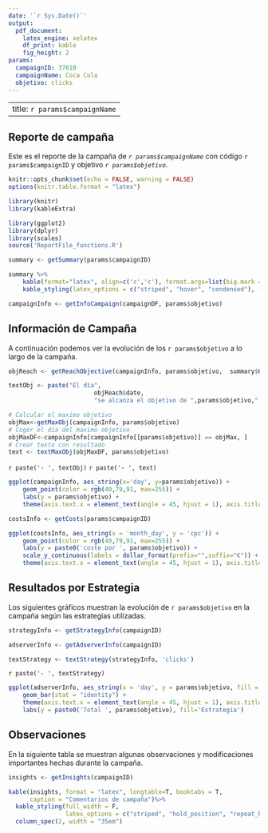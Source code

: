 ---
date: '`r Sys.Date()`'
output: 
  pdf_document:
    latex_engine: xelatex
    df_print: kable
    fig_height: 2
params:
  campaignID: 37810
  campaignName: Coca Cola
  objetivo: clicks
---

---
title: `r params$campaignName`
---


## Reporte de campaña

Este es el reporte de la campaña de *`r params$campaignName`*  con código `r params$campaignID` y objetivo *`r params$objetivo`*.

```{r setup, include=FALSE}
knitr::opts_chunk$set(echo = FALSE, warning = FALSE)
options(knitr.table.format = "latex")

library(knitr)
library(kableExtra)

library(ggplot2)
library(dplyr)
library(scales)
source('ReportFile_functions.R')
```



```{r summary}
summary <- getSummary(params$campaignID)

summary %>%
    kable(format="latex", align=c('c','c'), format.args=list(big.mark = ','))%>%
    kable_styling(latex_options = c("striped", "hover", "condensed"), full_width = F)
```


```{r campaignInfo}
campaignInfo <- getInfoCampaign(campaignDF, params$objetivo)
```

## Información de Campaña

A continuación podemos ver la evolución de los `r params$objetivo` a lo largo de la campaña.

```{r text_reach_objective}
objReach <- getReachObjective(campaignInfo, params$objetivo,  summary$Objetivo[[1]])

textObj <- paste("El día", 
                        objReach$date, 
                        "se alcanza el objetivo de ",params$objetivo," establecido en la campaña.")
```

```{r text_info_campaign}
# Calcular el maximo objetivo
objMax<-getMaxObj(campaignInfo, params$objetivo)
# Coger el dia del maximo objetivo
objMaxDF<-campaignInfo[campaignInfo[[params$objetivo]] == objMax, ]
# Crear texto con resultado
text <- textMaxObj(objMaxDF, params$objetivo)
```

`r paste('- ', textObj)`
`r paste('- ', text)`



```{r clicks_graph}
ggplot(campaignInfo, aes_string(x='day', y=params$objetivo)) + 
    geom_point(color = rgb(40,79,91, max=255)) +
    labs(y = params$objetivo) + 
    theme(axis.text.x = element_text(angle = 45, hjust = 1), axis.title.x = element_blank()) 

```

```{r costs}
costsInfo <- getCosts(params$campaignID)
```

```{r cost_graph}
ggplot(costsInfo, aes_string(x = 'month_day', y = 'cpc')) + 
    geom_point(color = rgb(40,79,91, max=255)) +
    labs(y = paste0('coste por ', params$objetivo)) + 
    scale_y_continuous(labels = dollar_format(prefix="",suffix="€")) + 
    theme(axis.text.x = element_text(angle = 45, hjust = 1), axis.title.x = element_blank())
```

\pagebreak

## Resultados por Estrategia

Los siguientes gráficos muestran la evolución de `r params$objetivo` en la campaña según las estrategias utilizadas.

```{r strategy_info}
strategyInfo <- getStrategyInfo(campaignID)
```

```{r adserver_info}
adserverInfo <- getAdserverInfo(campaignID)
```

```{r text_strategy}
textStrategy <- textStrategy(strategyInfo, 'clicks')
```

`r paste('- ', textStrategy)`

```{r strategy_graph}
ggplot(adserverInfo, aes_string(x = 'day', y = params$objetivo, fill = 'strategy')) +
    geom_bar(stat = "identity") + 
    theme(axis.text.x = element_text(angle = 45, hjust = 1), axis.title.x = element_blank()) + 
    labs(y = paste0('Total ', params$objetivo), fill='Estrategia')

```

## Observaciones

En la siguiente tabla se muestran algunas observaciones y modificaciones importantes hechas durante la campaña.

```{r observaciones}
insights <- getInsights(campaignID)
```

```{r}
kable(insights, format = "latex", longtable=T, booktabs = T, 
      caption = "Comentarios de campaña")%>%
  kable_styling(full_width = F, 
                latex_options = c("striped", "hold_position", "repeat_header")) %>%
  column_spec(2, width = "35em")
```

